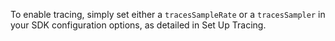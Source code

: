 To enable tracing, simply set either a `tracesSampleRate` or a `tracesSampler` in your SDK configuration options, as detailed in <PlatformLink to="/performance/">Set Up Tracing</PlatformLink>.
